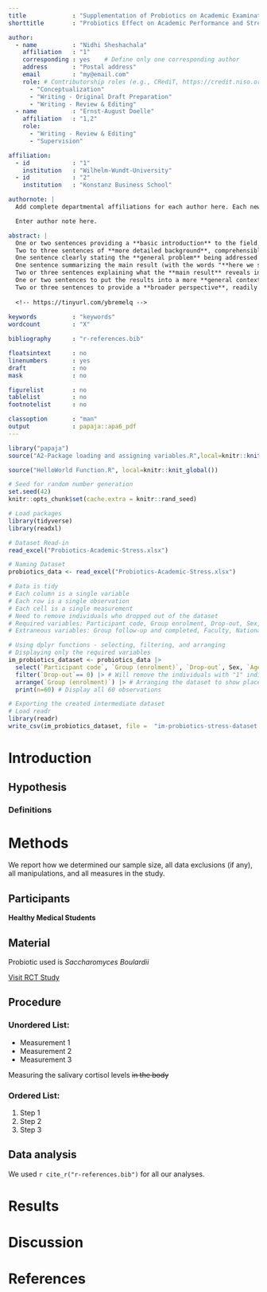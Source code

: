 ```yaml
---
title             : "Supplementation of Probiotics on Academic Examination Performance and Stress in Healthy Medical Students"
shorttitle        : "Probiotics Effect on Academic Performance and Stress in Medical Students"

author: 
  - name          : "Nidhi Sheshachala"
    affiliation   : "1"
    corresponding : yes    # Define only one corresponding author
    address       : "Postal address"
    email         : "my@email.com"
    role: # Contributorship roles (e.g., CRediT, https://credit.niso.org/)
      - "Conceptualization"
      - "Writing - Original Draft Preparation"
      - "Writing - Review & Editing"
  - name          : "Ernst-August Doelle"
    affiliation   : "1,2"
    role:
      - "Writing - Review & Editing"
      - "Supervision"

affiliation:
  - id            : "1"
    institution   : "Wilhelm-Wundt-University"
  - id            : "2"
    institution   : "Konstanz Business School"

authornote: |
  Add complete departmental affiliations for each author here. Each new line herein must be indented, like this line.

  Enter author note here.

abstract: |
  One or two sentences providing a **basic introduction** to the field,  comprehensible to a scientist in any discipline.
  Two to three sentences of **more detailed background**, comprehensible  to scientists in related disciplines.
  One sentence clearly stating the **general problem** being addressed by  this particular study.
  One sentence summarizing the main result (with the words "**here we show**" or their equivalent).
  Two or three sentences explaining what the **main result** reveals in direct comparison to what was thought to be the case previously, or how the  main result adds to previous knowledge.
  One or two sentences to put the results into a more **general context**.
  Two or three sentences to provide a **broader perspective**, readily comprehensible to a scientist in any discipline.
  
  <!-- https://tinyurl.com/ybremelq -->
  
keywords          : "keywords"
wordcount         : "X"

bibliography      : "r-references.bib"

floatsintext      : no
linenumbers       : yes
draft             : no
mask              : no

figurelist        : no
tablelist         : no
footnotelist      : no

classoption       : "man"
output            : papaja::apa6_pdf
---
```


```r
library("papaja")
source("A2-Package loading and assigning variables.R",local=knitr::knit_global())
```

```r
source("HelloWorld Function.R", local=knitr::knit_global())
```

```r
# Seed for random number generation
set.seed(42)
knitr::opts_chunk$set(cache.extra = knitr::rand_seed)
```

```r

# Load packages
library(tidyverse)
library(readxl)

# Dataset Read-in
read_excel("Probiotics-Academic-Stress.xlsx")

# Naming Dataset
probiotics_data <- read_excel("Probiotics-Academic-Stress.xlsx")

# Data is tidy
# Each column is a single variable
# Each row is a single observation
# Each cell is a single measurement
# Need to remove individuals who dropped out of the dataset
# Required variables: Participant code, Group enrolment, Drop-out, Sex, Age, STAI trait, Pharmacology examination (points, set, pre-examination test), Anxiety at rest and under stress, Salivary cortisol at rest and under stress, Pulse rate at rest and under stress, salivary 5-HT at rest and under stress.
# Extraneous variables: Group follow-up and completed, Faculty, Nationality, BMI, EAT-26, BDI, and PSS-10
```


``` r
# Using dplyr functions - selecting, filtering, and arranging 
# Displaying only the required variables
im_probiotics_dataset <- probiotics_data |>
  select(`Participant code`, `Group (enrolment)`, `Drop-out`, Sex, `Age [years]`, `STAI trait`, `Pharmacology examination points`, `Pharmacology examination set`, `Pharmacology pre-examination test`, `State anxiety "at rest"`, `State anxiety "under stress"`, `Salivary cortisol "at rest" [ng/ml]`, `Salivary cortisol "under stress" [ng/ml]`, `Pulse rate "at rest" [min-1]`, `Pulse rate "under stress" [min-1]`, `Salivary 5-HT "at rest" [ng/ml]`, `Salivary 5-HT "under stress" [ng/ml]`) |>
  filter(`Drop-out`== 0) |> # Will remove the individuals with "1" indicating they dropped out
  arrange(`Group (enrolment)`) |> # Arranging the dataset to show placebo group and then show Sacch. probiotics group
  print(n=60) # Display all 60 observations

# Exporting the created intermediate dataset
# Load readr
library(readr)
write_csv(im_probiotics_dataset, file =  "im-probiotics-stress-dataset.csv")
```

# Introduction

## Hypothesis

### Definitions

# Methods
We report how we determined our sample size, all data exclusions (if any), all manipulations, and all measures in the study. <!-- 21-word solution (Simmons, Nelson & Simonsohn, 2012; retrieved from http://ssrn.com/abstract=2160588) -->

## Participants
**Healthy Medical Students**

## Material
Probiotic used is _Saccharomyces Boulardii_

<!-- Example of HTML-style comment -->

[Visit RCT Study](https://www.ncbi.nlm.nih.gov/pmc/articles/PMC7284642/)

## Procedure
### Unordered List:
- Measurement 1
- Measurement 2
- Measurement 3

Measuring the salivary cortisol levels ~~in the body~~

### Ordered List:
1. Step 1
2. Step 2
3. Step 3

## Data analysis
We used `r cite_r("r-references.bib")` for all our analyses.


# Results

# Discussion

\newpage

# References

::: {#refs custom-style="Bibliography"}
:::
